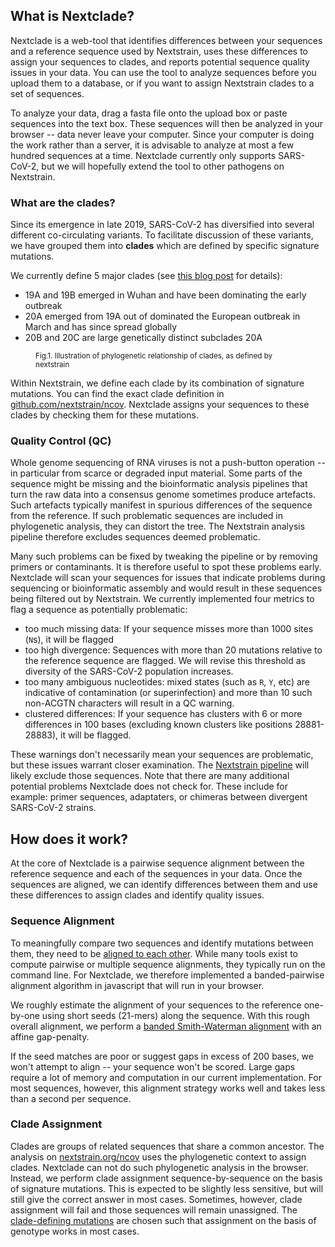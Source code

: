 
<!-- TODO: Why we built the tool the way we did? -->
<!-- TODO: What are the trade-offs we have to choose? -->
<!-- TODO: What are the limitations? -->
<!-- TODO: What are the advantages of this tool compared to the existing alternatives? -->
<!-- TODO: How this tool complements the traditional workflow? -->

<!-- FIXME: what is "calls mutations"? We may want to explain this better -->

## What is Nextclade?

Nextclade is a web-tool that identifies differences between your sequences and a reference sequence used by Nextstrain,
uses these differences to assign your sequences to clades, and reports potential sequence quality issues in your data.
You can use the tool to analyze sequences before you upload them to a database, or if you want to assign Nextstrain clades to a set of sequences.

To analyze your data, drag a fasta file onto the upload box or paste sequences into the text box.
These sequences will then be analyzed in your browser -- data never leave your computer.
Since your computer is doing the work rather than a server, it is advisable to analyze at most a few hundred sequences at a time.
Nextclade currently only supports SARS-CoV-2, but we will hopefully extend the tool to other pathogens on Nextstrain.

### What are the clades?

Since its emergence in late 2019, SARS-CoV-2 has diversified into several different co-circulating variants. To
facilitate discussion of these variants, we have grouped them into __clades__ which are defined by specific
signature mutations.

We currently define 5 major clades (see [this blog post](https://nextstrain.org/blog/2020-06-02-SARSCoV2-clade-naming)
for details):

- 19A and 19B emerged in Wuhan and have been dominating the early outbreak
- 20A emerged from 19A out of dominated the European outbreak in March and has since spread globally
- 20B and 20C are large genetically distinct subclades 20A

<figure className="figure w-100 text-center">
  <picture className="w-75 figure-img" alt="illustration of the model">
    <CladeSchema height={200} />
  </picture>
  <figcaption>
    <small>Fig.1. Illustration of phylogenetic relationship of clades, as defined by nextstrain</small>
  </figcaption>
</figure>

Within Nextstrain, we define each clade by its combination of signature mutations.
You can find the exact clade definition in [github.com/nextstrain/ncov](https://github.com/nextstrain/ncov/blob/master/config/clades.tsv).
Nextclade assigns your sequences to these clades by checking them for these mutations.

### Quality Control (QC)

Whole genome sequencing of RNA viruses is not a push-button operation -- in particular from scarce or degraded input material.
Some parts of the sequence might be missing and the bioinformatic analysis pipelines that turn the raw data into a consensus genome sometimes produce artefacts.
Such artefacts typically manifest in spurious differences of the sequence from the reference.
If such problematic sequences are included in phylogenetic analysis, they can distort the tree.
The Nextstrain analysis pipeline therefore excludes sequences deemed problematic.

Many such problems can be fixed by tweaking the pipeline or by removing primers or contaminants.
It is therefore useful to spot these problems early.
Nextclade will scan your sequences for issues that indicate problems during sequencing or bioinformatic assembly and would result in these sequences being filtered out by
Nextstrain.
We currently implemented four metrics to flag a sequence as potentially problematic:

- too much missing data: If your sequence misses more than 1000 sites (`N`s), it will be flagged
- too high divergence: Sequences with more than 20 mutations relative to the reference sequence are flagged.
  We will revise this threshold as diversity of the SARS-CoV-2 population increases.
- too many ambiguous nucleotides: mixed states (such as `R`, `Y`, etc) are indicative of contamination (or
  superinfection) and more than 10 such non-ACGTN characters will result in a QC warning.
- clustered differences: If your sequence has clusters with 6 or more differences in 100 bases (excluding known clusters
  like positions 28881-28883), it will be flagged.

These warnings don't necessarily mean your sequences are problematic, but these issues warrant closer examination.
The [Nextstrain pipeline](https://github.com/nextstrain/ncov) will likely exclude those sequences.
Note that there are many additional potential problems Nextclade does not check for.
These include for example: primer sequences, adaptaters, or chimeras between divergent SARS-CoV-2 strains.


## How does it work?

At the core of Nextclade is a pairwise sequence alignment between the reference sequence and each of the sequences in your data.
Once the sequences are aligned, we can identify differences between them and use these differences to assign clades and identify quality issues.

### Sequence Alignment

To meaningfully compare two sequences and identify mutations between them, they need to be [aligned to each other](https://en.wikipedia.org/wiki/Sequence_alignment).
While many tools exist to compute pairwise or multiple sequence alignments, they typically run on the command line.
For Nextclade, we therefore implemented a banded-pairwise alignment algorithm in javascript that will run in your browser.

We roughly estimate the alignment of your sequences to the reference one-by-one using short seeds (21-mers) along the sequence.
With this rough overall alignment, we perform a [banded Smith-Waterman alignment](https://github.com/neherlab/webclades/blob/master/packages/web/src/algorithms/alignPairwise.ts) with an affine gap-penalty.

If the seed matches are poor or suggest gaps in excess of 200 bases, we won't attempt to align -- your sequence won't be
scored.
Large gaps require a lot of memory and computation in our current implementation.
For most sequences, however, this alignment strategy works well and takes less than a second per sequence.


### Clade Assignment
Clades are groups of related sequences that share a common ancestor.
The analysis on [nextstrain.org/ncov](https://nextstrain.org/ncov) uses the phylogenetic context to assign clades.
Nextclade can not do such phylogenetic analysis in the browser.
Instead, we perform clade assignment sequence-by-sequence on the basis of signature mutations.
This is expected to be slightly less sensitive, but will still give the correct answer in most cases.
Sometimes, however, clade assignment will fail and those sequences will remain unassigned.
The [clade-defining mutations](https://github.com/nextstrain/ncov/blob/master/config/clades.tsv) are chosen such that assignment on the basis of genotype works in most cases.

<!--
## How can I help?

Our project is free and open-source and we welcome contributions in any form.

We are glad to hear from you!
If you have encountered a problem or have an idea for an improvement: TODO
This will help us to identify problems and possibilities for improvements and to develop the project further.

If you want to participate in the discussion of the project feel free to join: TODO

Help us to translate the tool in your language: TODO

If you are a developer, take a look at:
 - our source code repository at githubL TODO
 - currently reported issues and feature requests: TODO
 - our developer's guide at: TODO
 -->

<!--
## Who are the authors?

 -->
